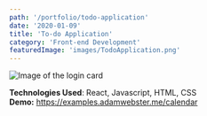```yaml
---
path: '/portfolio/todo-application'
date: '2020-01-09'
title: 'To-do Application'
category: 'Front-end Development'
featuredImage: 'images/TodoApplication.png'
---
```


![Image of the login card](images/TodoApplication.png)

**Technologies Used**: React, Javascript, HTML, CSS<br />
**Demo:** https://examples.adamwebster.me/calendar
